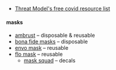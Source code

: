 
- [Threat Model's free covid resource list](https://www.patreon.com/posts/86871700)

#### masks

- [ambrust](https://www.armbrustusa.com/) – disposable & reusable
- [bona fide masks](https://bonafidemasks.com/) – disposable
- [envo mask](https://envomask.com/) – reusable
- [flo mask](https://www.flomask.com/) – reusable
  - [mask squad](https://masksquad.bigcartel.com/) – decals
